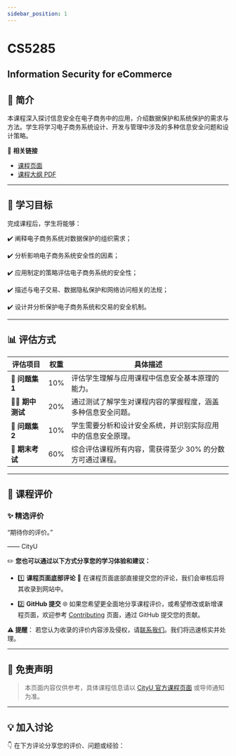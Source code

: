 ```yaml
---
sidebar_position: 1
---
```


# CS5285
## Information Security for eCommerce

## **📘 简介**
本课程深入探讨信息安全在电子商务中的应用，介绍数据保护和系统保护的需求与方法。学生将学习电子商务系统设计、开发与管理中涉及的多种信息安全问题和设计策略。

🔗 **相关链接**
- [课程页面](https://www.cityu.edu.hk/catalogue/pg/202425/course/CS5285.htm)
- [课程大纲 PDF](https://www.cityu.edu.hk/catalogue/pg/202425/course/CS5285.pdf)

---

## **🎯 学习目标**

完成课程后，学生将能够：

✔️ 阐释电子商务系统对数据保护的组织需求；

✔️ 分析影响电子商务系统安全性的因素；

✔️ 应用制定的策略评估电子商务系统的安全性；

✔️ 描述与电子交易、数据隐私保护和网络访问相关的法规；

✔️ 设计并分析保护电子商务系统和交易的安全机制。

---

## **📊 评估方式**

| **评估项目**          | **权重** | **具体描述**                                                                                       |
|----------------------|---------|---------------------------------------------------------------------------------------------------|
| **📝 问题集 1**        | 10%     | 评估学生理解与应用课程中信息安全基本原理的能力。                                                 |
| **🧑‍💻 期中测试**      | 20%     | 通过测试了解学生对课程内容的掌握程度，涵盖多种信息安全问题。                                      |
| **📄 问题集 2**        | 10%     | 学生需要分析和设计安全系统，并识别实际应用中的信息安全原理。                                      |
| **🧠 期末考试**        | 60%     | 综合评估课程所有内容，需获得至少 30% 的分数方可通过课程。

---

## **💬 课程评价**

### ✨ **精选评价**
<div className={commentStyles.commentBox}>
    <p className={commentStyles.commentText}>
        “期待你的评价。”
    </p>
    <p className={commentStyles.commentAuthor}>—— CityU</p>
</div>

✏️ **您也可以通过以下方式分享您的学习体验和建议：**

- 1️⃣ **课程页面底部评论**
💬 在课程页面底部直接提交您的评论，我们会审核后将其收录到网站中。

- 2️⃣ **GitHub 提交**
🌐 如果您希望更全面地分享课程评价，或希望修改或新增课程页面，欢迎参考 [Contributing](https://penjc.github.io/cityU-navigator/contributing) 页面，通过 GitHub 提交您的贡献。

**⚠️ 提醒**：
若您认为收录的评价内容涉及侵权，请[联系我们](https://github.com/penjc/cityU-navigator/issues)。我们将迅速核实并处理。

---

## **📌 免责声明**

> 本页面内容仅供参考，具体课程信息请以 [CityU 官方课程页面](https://www.cityu.edu.hk/academic/catalogue) 或导师通知为准。

---

## **💡 加入讨论**

👇 在下方评论分享您的评价、问题或经验：
<Utterances />